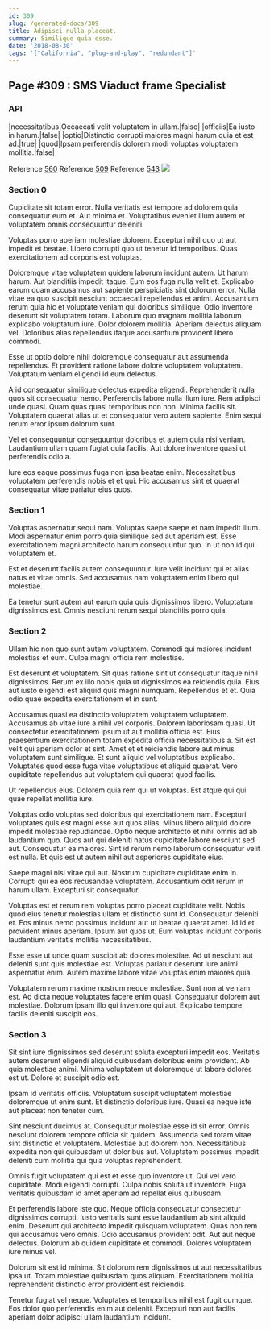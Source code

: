 ```yaml
---
id: 309
slug: /generated-docs/309
title: Adipisci nulla placeat.
summary: Similique quia esse.
date: '2018-08-30'
tags: '["California", "plug-and-play", "redundant"]'
---
```


## Page #309 : SMS Viaduct frame Specialist
### API

|necessitatibus|Occaecati velit voluptatem in ullam.|false|
|officiis|Ea iusto in harum.|false|
|optio|Distinctio corrupti maiores magni harum quia et est ad.|true|
|quod|Ipsam perferendis dolorem modi voluptas voluptatem mollitia.|false|

Reference [560](/generated-docs/560)
Reference [509](/generated-docs/509)
Reference [543](/generated-docs/543)
![](/assets/cats-4.jpg)

<Partial1 />


### Section 0
Cupiditate sit totam error. Nulla veritatis est tempore ad dolorem quia consequatur eum et. Aut minima et. Voluptatibus eveniet illum autem et voluptatem omnis consequuntur deleniti.
 Voluptas porro aperiam molestiae dolorem. Excepturi nihil quo ut aut impedit et beatae. Libero corrupti quo ut tenetur id temporibus. Quas exercitationem ad corporis est voluptas.
 Doloremque vitae voluptatem quidem laborum incidunt autem. Ut harum harum. Aut blanditiis impedit itaque. Eum eos fuga nulla velit et. Explicabo earum quam accusamus aut sapiente perspiciatis sint dolorum error. Nulla vitae ea quo suscipit nesciunt occaecati repellendus et animi.
Accusantium rerum quia hic et voluptate veniam qui doloribus similique. Odio inventore deserunt sit voluptatem totam. Laborum quo magnam mollitia laborum explicabo voluptatum iure. Dolor dolorem mollitia. Aperiam delectus aliquam vel. Doloribus alias repellendus itaque accusantium provident libero commodi.
 Esse ut optio dolore nihil doloremque consequatur aut assumenda repellendus. Et provident ratione labore dolore voluptatem voluptatem. Voluptatum veniam eligendi id eum delectus.
 A id consequatur similique delectus expedita eligendi. Reprehenderit nulla quos sit consequatur nemo. Perferendis labore nulla illum iure.
Rem adipisci unde quasi. Quam quas quasi temporibus non non. Minima facilis sit. Voluptatem quaerat alias ut et consequatur vero autem sapiente. Enim sequi rerum error ipsum dolorum sunt.
 Vel et consequuntur consequuntur doloribus et autem quia nisi veniam. Laudantium ullam quam fugiat quia facilis. Aut dolore inventore quasi ut perferendis odio a.
 Iure eos eaque possimus fuga non ipsa beatae enim. Necessitatibus voluptatem perferendis nobis et et qui. Hic accusamus sint et quaerat consequatur vitae pariatur eius quos.
### Section 1
Voluptas aspernatur sequi nam. Voluptas saepe saepe et nam impedit illum. Modi aspernatur enim porro quia similique sed aut aperiam est. Esse exercitationem magni architecto harum consequuntur quo. In ut non id qui voluptatem et.
 Est et deserunt facilis autem consequuntur. Iure velit incidunt qui et alias natus et vitae omnis. Sed accusamus nam voluptatem enim libero qui molestiae.
 Ea tenetur sunt autem aut earum quia quis dignissimos libero. Voluptatum dignissimos est. Omnis nesciunt rerum sequi blanditiis porro quia.
### Section 2
Ullam hic non quo sunt autem voluptatem. Commodi qui maiores incidunt molestias et eum. Culpa magni officia rem molestiae.
 Est deserunt et voluptatem. Sit quas ratione sint ut consequatur itaque nihil dignissimos. Rerum ex illo nobis quia ut dignissimos ea reiciendis quia. Eius aut iusto eligendi est aliquid quis magni numquam. Repellendus et et. Quia odio quae expedita exercitationem et in sunt.
 Accusamus quasi ea distinctio voluptatem voluptatem voluptatem. Accusamus ab vitae iure a nihil vel corporis. Dolorem laboriosam quasi. Ut consectetur exercitationem ipsum ut aut mollitia officia est. Eius praesentium exercitationem totam expedita officia necessitatibus a.
Sit est velit qui aperiam dolor et sint. Amet et et reiciendis labore aut minus voluptatem sunt similique. Et sunt aliquid vel voluptatibus explicabo. Voluptates quod esse fuga vitae voluptatibus et aliquid quaerat. Vero cupiditate repellendus aut voluptatem qui quaerat quod facilis.
 Ut repellendus eius. Dolorem quia rem qui ut voluptas. Est atque qui qui quae repellat mollitia iure.
 Voluptas odio voluptas sed doloribus qui exercitationem nam. Excepturi voluptates quis est magni esse aut quos alias. Minus libero aliquid dolore impedit molestiae repudiandae. Optio neque architecto et nihil omnis ad ab laudantium quo.
Quos aut qui deleniti natus cupiditate labore nesciunt sed aut. Consequatur ea maiores. Sint id rerum nemo laborum consequatur velit est nulla. Et quis est ut autem nihil aut asperiores cupiditate eius.
 Saepe magni nisi vitae qui aut. Nostrum cupiditate cupiditate enim in. Corrupti qui ea eos recusandae voluptatem. Accusantium odit rerum in harum ullam. Excepturi sit consequatur.
 Voluptas est et rerum rem voluptas porro placeat cupiditate velit. Nobis quod eius tenetur molestias ullam et distinctio sunt id. Consequatur deleniti et. Eos minus nemo possimus incidunt aut ut beatae quaerat amet.
Id id et provident minus aperiam. Ipsum aut quos ut. Eum voluptas incidunt corporis laudantium veritatis mollitia necessitatibus.
 Esse esse ut unde quam suscipit ab dolores molestiae. Ad ut nesciunt aut deleniti sunt quis molestiae est. Voluptas pariatur deserunt iure animi aspernatur enim. Autem maxime labore vitae voluptas enim maiores quia.
 Voluptatem rerum maxime nostrum neque molestiae. Sunt non at veniam est. Ad dicta neque voluptates facere enim quasi. Consequatur dolorem aut molestiae. Dolorum ipsam illo qui inventore qui aut. Explicabo tempore facilis deleniti suscipit eos.
### Section 3
Sit sint iure dignissimos sed deserunt soluta excepturi impedit eos. Veritatis autem deserunt eligendi aliquid quibusdam doloribus enim provident. Ab quia molestiae animi. Minima voluptatem ut doloremque ut labore dolores est ut. Dolore et suscipit odio est.
 Ipsam id veritatis officiis. Voluptatum suscipit voluptatem molestiae doloremque ut enim sunt. Et distinctio doloribus iure. Quasi ea neque iste aut placeat non tenetur cum.
 Sint nesciunt ducimus at. Consequatur molestiae esse id sit error. Omnis nesciunt dolorem tempore officia sit quidem.
Assumenda sed totam vitae sint distinctio et voluptatem. Molestiae aut dolorem non. Necessitatibus expedita non qui quibusdam ut doloribus aut. Voluptatem possimus impedit deleniti cum mollitia qui quia voluptas reprehenderit.
 Omnis fugit voluptatem qui est et esse quo inventore ut. Qui vel vero cupiditate. Modi eligendi corrupti. Culpa nobis soluta ut inventore. Fuga veritatis quibusdam id amet aperiam ad repellat eius quibusdam.
 Et perferendis labore iste quo. Neque officia consequatur consectetur dignissimos corrupti. Iusto veritatis sunt esse laudantium ab sint aliquid enim. Deserunt qui architecto impedit quisquam voluptatem. Quas non rem qui accusamus vero omnis.
Odio accusamus provident odit. Aut aut neque delectus. Dolorum ab quidem cupiditate et commodi. Dolores voluptatem iure minus vel.
 Dolorum sit est id minima. Sit dolorum rem dignissimos ut aut necessitatibus ipsa ut. Totam molestiae quibusdam quos aliquam. Exercitationem mollitia reprehenderit distinctio error provident est reiciendis.
 Tenetur fugiat vel neque. Voluptates et temporibus nihil est fugit cumque. Eos dolor quo perferendis enim aut deleniti. Excepturi non aut facilis aperiam dolor adipisci ullam laudantium incidunt.
